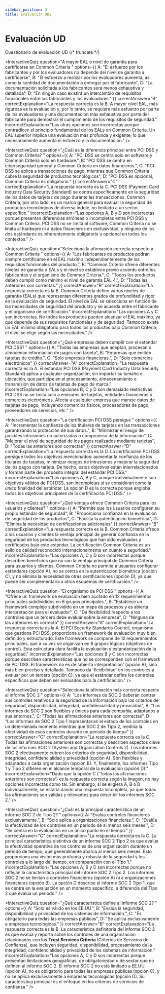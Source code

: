 ```yaml
---
sidebar_position: 2
title: Evaluación UD2
---
```


# Evaluación UD

Cuestionario de evaluación UD
{/* truncate */}

<InteractiveQuiz
question="A mayor EAL o nivel de garantía para certificarse en Common Criteria "
options={{
  A: "El esfuerzo por los fabricantes y por los evaluadores no depende del nivel de garantia a certificarse",
  B: "El esfuerzo a realizar por los evaluadores aumenta, asi como la cantidad de documentación a entregar por el fabricante",
  C: "La documentación solicitada a los fabricantes será menos exhaustiva y detallada",
  D: "En ningún caso existirá un intercambio de requisitos funcionales entre los fabricantes y los evaluadores."
 }} 
correctAnswer="B"
correctExplanation="La respuesta correcta es la B. A mayor nivel EAL, más rigurosa es la evaluación y, por lo tanto, se requiere más esfuerzo por parte de los evaluadores y una documentación más exhaustiva por parte del fabricante para demostrar el cumplimiento de los requisitos de seguridad."
incorrectExplanation="Las otras opciones son incorrectas porque contradicen el principio fundamental de los EALs en Common Criteria.  Un EAL superior implica una evaluación más profunda y exigente, lo que necesariamente aumenta el esfuerzo y la documentación."
/>

<InteractiveQuiz 
question="¿Cuál es la diferencia principal entre PCI DSS y Common Criteria? "
options={{
  A: "PCI DSS se centra solo en software y Common Criteria solo en hardware.",
  B: "PCI DSS se centra en ciberseguridad general y Common Criteria en datos financieros.",
  C: "PCI DSS se aplica a transacciones de pago, mientras que Common Criteria cubre la seguridad de productos tecnológicos",
  D: "PCI DSS es opcional, Common Criteria es obligatorio."
 }} 
correctAnswer="C"
correctExplanation="La respuesta correcta es la C. PCI DSS (Payment Card Industry Data Security Standard) se centra específicamente en la seguridad de los datos de tarjetas de pago durante las transacciones. Common Criteria, por otro lado, es un marco general para evaluar la seguridad de productos tecnológicos de diversa índole, no limitado a un sector específico."
incorrectExplanation="Las opciones A, B y D son incorrectas porque presentan diferencias erróneas o incompletas entre PCI DSS y Common Criteria. PCI DSS no se limita al software, Common Criteria no se limita al hardware ni a datos financieros en exclusividad, y ninguno de los dos estándares es inherentemente obligatorio u opcional en todos los contextos."
/>

<InteractiveQuiz 
question="Selecciona la afirmación correcta respecto a Common Criteria "
options={{
  A: "Los fabricantes de productos podrán siempre certificarse en el EAL máximo independientemente de los requisitos funcionales del producto.",
  B: "Common Criteria ofrece diferentes niveles de garantía o EALs y el nivel se establece previo acuerdo entre los fabricantes y el organismo de Common Criteria.",
  C: "Todos los productos deben cumplir como mínimo el nivel de garantía EAL 4.",
  D: "Todas las anteriores son correctas."
 }} 
correctAnswer="B"
correctExplanation="La respuesta correcta es la B. Common Criteria define varios niveles de garantía (EALs) que representan diferentes grados de profundidad y rigor en la evaluación de seguridad. El nivel de EAL se selecciona en función de las necesidades de seguridad del producto y se acuerda entre el fabricante y el organismo de certificación."
incorrectExplanation="Las opciones A y C son incorrectas. No todos los productos pueden alcanzar el EAL máximo, ya que depende de sus requisitos funcionales y de seguridad.  Tampoco existe un EAL mínimo obligatorio para todos los productos bajo Common Criteria; el nivel se elige según las necesidades."
/>

<InteractiveQuiz 
question="¿Qué empresas deben cumplir con el estándar PCI DSS? "
options={{
  A: "Todas las empresas que aceptan, procesan o almacenan información de pagos con tarjeta",
  B: "Empresas que emiten tarjetas de crédito.",
  C: "Solo empresas financieras.",
  D: "Solo comercios electrónicos"
 }} 
correctAnswer="A"
correctExplanation="La respuesta correcta es la A. El estándar PCI DSS (Payment Card Industry Data Security Standard) aplica a cualquier organización, sin importar su tamaño o ubicación, que participe en el procesamiento, almacenamiento o transmisión de datos de tarjetas de pago de marca."
incorrectExplanation="Las opciones B, C y D son demasiado restrictivas. PCI DSS no se limita solo a emisores de tarjetas, entidades financieras o comercios electrónicos.  Afecta a cualquier empresa que maneje datos de tarjetas de pago, incluyendo comercios físicos, procesadores de pago, proveedores de servicios, etc."
/>

<InteractiveQuiz 
question="La certificación PCI DSS persigue "
options={{
  A: "Incrementar la confianza de los titulares de tarjetas en las transacciones garantizando la protección de sus datos.",
  B: "Minimizar el riesgo de posibles intrusiones no autorizadas o compromiso de la información",
  C: "Mejorar el nivel de seguridad de los pagos realizados mediante tarjetas",
  D: "Todas las anteriores son correctas"
 }} 
correctAnswer="D"
correctExplanation="La respuesta correcta es la D. La certificación PCI DSS persigue todos los objetivos mencionados: aumentar la confianza de los titulares de tarjetas, minimizar riesgos de intrusiones y mejorar la seguridad de los pagos con tarjeta.  De hecho, estos objetivos están interrelacionados y forman parte del propósito integral del estándar PCI DSS."
incorrectExplanation="Las opciones A, B y C, aunque individualmente son objetivos válidos de PCI DSS,  son incompletas si se consideran como la *única* finalidad del estándar.  La opción D es la correcta porque engloba todos los objetivos principales de la certificación PCI DSS."
/>

<InteractiveQuiz 
question="¿Qué ventaja ofrece Common Criteria para los usuarios y clientes? "
options={{
  A: "Permite que los usuarios configuren su propio estándar de seguridad",
  B: "Proporciona confianza en la evaluación de seguridad de los productos",
  C: "Facilita la autenticación biométrica",
  D: "Elimina la necesidad de certificaciones adicionales"
 }} 
correctAnswer="B"
correctExplanation="La respuesta correcta es la B. Common Criteria ofrece a los usuarios y clientes la ventaja principal de generar confianza en la seguridad de los productos tecnológicos que han sido evaluados y certificados bajo este estándar.  La certificación Common Criteria es un sello de calidad reconocido internacionalmente en cuanto a seguridad."
incorrectExplanation="Las opciones A, C y D son incorrectas porque describen beneficios que no son la ventaja principal de Common Criteria para usuarios y clientes. Common Criteria no permite a usuarios configurar estándares (opción A), no se centra en la autenticación biométrica (opción C), y no elimina la necesidad de otras certificaciones (opción D), ya que puede ser complementaria a otros esquemas de certificación."
/>

<InteractiveQuiz 
question="El organismo de PCI DSS "
options={{
  A: "Ofrece un framework de evaluación bien acotado en 12 requerimientos principales subdivididos en 6 grupos principales.",
  B: "Establece un framework complejo subdividido en un mapa de procesos y es abierta interpretación para el evaluador",
  C: "Da flexibilidad respecto a los controles que un tercero debe evaluar sobre la empresa",
  D: "Ninguna de las anteriores es correcta"
 }} 
correctAnswer="A"
correctExplanation="La respuesta correcta es la A. El PCI Security Standards Council, organismo que gestiona PCI DSS,  proporciona un framework de evaluación muy bien definido y estructurado. Este framework se compone de 12 requerimientos principales, que a su vez se organizan en 6 grupos lógicos (objetivos de control). Esta estructura clara facilita la evaluación y estandarización de la seguridad."
incorrectExplanation="Las opciones B y C son incorrectas porque describen características que no se corresponden con el framework de PCI DSS.  El framework no es de 'abierta interpretación' (opción B), sino más bien preciso y detallado.  Tampoco da 'flexibilidad' en los controles a evaluar por un tercero (opción C), ya que el estándar define los controles específicos que deben ser evaluados para la certificación."
/>

<InteractiveQuiz 
question="Selecciona la afirmación más correcta respecto al informe SOC 2 "
options={{
  A: "Los informes de SOC 2 deberán contrar sus controles relativos a la seguridad de la información bajo los criterios de seguridad, disponibilidad, integridad, confidencialidad y privacidad",
  B: "Los informes de SOC 2 son flexibles y únicos para cada compañía, adaptados a sus entornos.",
  C: "Todas las afirmaciones anteriores son correctas",
  D: "Los informes de SOC 2 Tipo 1 representarian el estado de los controles en un determinado momento mientras que SOC 2 de Tipo 2, mediria la efectividad de esos controles durante un periodo de tiempo"
 }} 
correctAnswer="C"
correctExplanation="La respuesta correcta es la C.  Todas las afirmaciones anteriores son correctas y describen aspectos clave de los informes SOC 2 (System and Organization Controls 2).  Los informes SOC 2 efectivamente cubren los criterios de seguridad, disponibilidad, integridad, confidencialidad y privacidad (opción A). Son flexibles y adaptados a cada organización (opción B). Y, finalmente, los informes Tipo 1 y Tipo 2 difieren en el alcance temporal de la evaluación (opción D)."
incorrectExplanation="Dado que la opción C ('Todas las afirmaciones anteriores son correctas') es la respuesta correcta según la imagen, no hay opciones incorrectas como tal.  Sin embargo, si se eligiera A, B o D individualmente, se estaría dando una respuesta incompleta, ya que todas las afirmaciones son válidas y relevantes para describir los informes SOC 2."
/>

<InteractiveQuiz 
question="¿Cuál es la principal característica de un informe SOC 2 de Tipo 2? "
options={{
  A: "Evalúa controles financieros exclusivamente.",
  B: "Solo aplica a organizaciones financieras.",
  C: "Evalúa la efectividad de los controles en un periodo de al menos seis meses.",
  D: "Se centra en la evaluación en un único punto en el tiempo."
 }} 
correctAnswer="C"
correctExplanation="La respuesta correcta es la C. La principal característica distintiva de un informe SOC 2 Tipo 2 es que evalúa la efectividad operativa de los controles de una organización durante un período de tiempo, que generalmente abarca al menos seis meses. Esto proporciona una visión más profunda y robusta de la seguridad y los controles a lo largo del tiempo, en comparación con el Tipo 1."
incorrectExplanation="Las opciones A, B y D son incorrectas porque no reflejan la característica principal del informe SOC 2 Tipo 2.  Los informes SOC 2 no se limitan a controles financieros (opción A) ni a organizaciones financieras (opción B).  La opción D describe el informe SOC 2 Tipo 1, que se centra en la evaluación en un momento específico, a diferencia del Tipo 2 que evalúa un periodo."
/>

<InteractiveQuiz 
question="¿Qué característica define al informe SOC 2? "
options={{
  A: "Solo es válido en los EE.UU.",
  B: "Evalúa la seguridad, disponibilidad y privacidad de los sistemas de información.",
  C: "Es obligatorio para todas las empresas públicas",
  D: "Se aplica exclusivamente a empresas tecnológicas."
 }} 
correctAnswer="B"
correctExplanation="La respuesta correcta es la B. La característica definitoria del informe SOC 2 es que evalúa y reporta sobre los controles de una organización relacionados con los **Trust Services Criteria** (Criterios de Servicios de Confianza), que incluyen seguridad, disponibilidad, procesamiento de la integridad, confidencialidad y privacidad de los sistemas de información."
incorrectExplanation="Las opciones A, C y D son incorrectas porque presentan limitaciones geográficas, de obligatoriedad o de sector que no definen al informe SOC 2. El informe SOC 2 no está limitado a EE.UU. (opción A), no es obligatorio para todas las empresas públicas (opción C), y no se aplica exclusivamente a empresas tecnológicas (opción D).  Su característica principal es el enfoque en los criterios de servicios de confianza."
/>